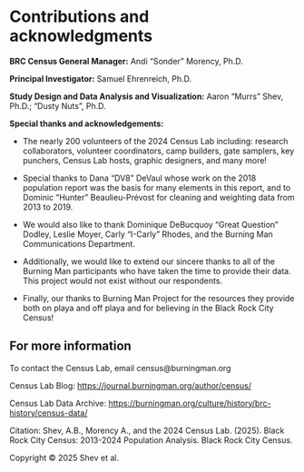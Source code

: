 # Contributions and acknowledgments {.unnumbered}

**BRC Census General Manager:** Andi "Sonder" Morency, Ph.D.

**Principal Investigator:** Samuel Ehrenreich, Ph.D.

**Study Design and Data Analysis and Visualization:** Aaron "Murrs" Shev, Ph.D.; "Dusty Nuts", Ph.D. 

**Special thanks and acknowledgements:**

-   The nearly 200 volunteers of the 2024 Census Lab including: research collaborators, volunteer coordinators, camp builders, gate samplers, key punchers, Census Lab hosts, graphic designers, and many more!

-   Special thanks to Dana "DV8" DeVaul whose work on the 2018 population report was the basis for many elements in this report, and to Dominic "Hunter" Beaulieu-Prévost for cleaning and weighting data from 2013 to 2019.

-   We would also like to thank Dominique DeBucquoy "Great Question" Dodley, Leslie Moyer, Carly "I-Carly" Rhodes, and the Burning Man Communications Department.

-   Additionally, we would like to extend our sincere thanks to all of the Burning Man participants who have taken the time to provide their data. This project would not exist without our respondents.

-   Finally, our thanks to Burning Man Project for the resources they provide both on playa and off playa and for believing in the Black Rock City Census!

## For more information {.unnumbered}

To contact the Census Lab, email census\@burningman.org

Census Lab Blog: <https://journal.burningman.org/author/census/>

Census Lab Data Archive: <https://burningman.org/culture/history/brc-history/census-data/>

Citation: Shev, A.B., Morency A., and the 2024 Census Lab. (2025). Black Rock City Census: 2013-2024 Population Analysis. Black Rock City Census.

Copyright © 2025 Shev et al.


